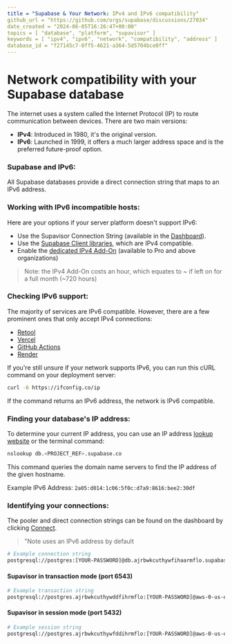 ```yaml
---
title = "Supabase & Your Network: IPv4 and IPv6 compatibility"
github_url = "https://github.com/orgs/supabase/discussions/27034"
date_created = "2024-06-05T16:26:47+00:00"
topics = [ "database", "platform", "supavisor" ]
keywords = [ "ipv4", "ipv6", "network", "compatibility", "address" ]
database_id = "f27145c7-0ff5-4621-a364-5d5704bce0ff"
---
```


# Network compatibility with your Supabase database

The internet uses a system called the Internet Protocol (IP) to route communication between devices. There are two main versions:

- **IPv4**: Introduced in 1980, it's the original version.
- **IPv6**: Launched in 1999, it offers a much larger address space and is the preferred future-proof option.

### Supabase and IPv6:

All Supabase databases provide a direct connection string that maps to an IPv6 address.

### Working with IPv6 incompatible hosts:

Here are your options if your server platform doesn't support IPv6:

- Use the Supavisor Connection String (available in the [Dashboard](https://supabase.com/dashboard/project/_/database/settings)).
- Use the [Supabase Client libraries](https://supabase.com/docs/guides/api/rest/client-libs), which are IPv4 compatible.
- Enable the [dedicated IPv4 Add-On](https://supabase.com/dashboard/project/_/settings/addons) (available to Pro and above organizations)

> Note: the IPv4 Add-On costs <Price price="0.0055" /> an hour, which equates to ~<Price price="4.00" /> if left on for a full month (~720 hours)

### Checking IPv6 support:

The majority of services are IPv6 compatible. However, there are a few prominent ones that only accept IPv4 connections:

- [Retool](https://retool.com/)
- [Vercel](https://vercel.com/)
- [GitHub Actions](https://docs.github.com/en/actions)
- [Render](https://render.com/)

If you're still unsure if your network supports IPv6, you can run this cURL command on your deployment server:

```sh
curl -6 https://ifconfig.co/ip
```

If the command returns an IPv6 address, the network is IPv6 compatible.

### Finding your database's IP address:

To determine your current IP address, you can use an IP address [lookup website](https://whatismyipaddress.com/hostname-ip) or the terminal command:

```sh
nslookup db.<PROJECT_REF>.supabase.co
```

This command queries the domain name servers to find the IP address of the given hostname.

Example IPv6 Address: `2a05:d014:1c06:5f0c:d7a9:8616:bee2:30df`

### Identifying your connections:

The pooler and direct connection strings can be found on the dashboard by clicking [Connect](https://supabase.com/dashboard/project/_?showConnect=true).

> "Note uses an IPv6 address by default

```sh
# Example connection string
postgresql://postgres:[YOUR-PASSWORD]@db.ajrbwkcuthywfihaarmflo.supabase.co:5432/postgres
```

#### Supavisor in transaction mode (port 6543)

```sh
# Example transaction string
postgresql://postgres.ajrbwkcuthywddfihrmflo:[YOUR-PASSWORD]@aws-0-us-east-1.pooler.supabase.com:6543/postgres
```

#### Supavisor in session mode (port 5432)

```sh
# Example session string
postgresql://postgres.ajrbwkcuthywfddihrmflo:[YOUR-PASSWORD]@aws-0-us-east-1.pooler.supabase.com:5432/postgres
```
